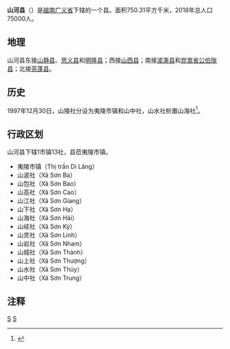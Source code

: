 {{Infobox Settlement
|name                   = 山河县
|settlement_type        = 县
|official_name          = 
|other_name             = 
|native_name            = {{lang|vi|Huyện Sơn Hà}}
|nickname               = 
|motto                  = 
|image_skyline          = TrungtamDiLang.jpg
|imagesize              = 
|image_caption          = 
|image_flag             = 
|flag_size              = 
|image_seal             = 
|seal_size              = 
|image_shield           = 
|shield_size            = 
|image_blank_emblem     = 
|blank_emblem_size      = 
|image_map              = {{Infobox mapframe|frame-width=250|zoom=10}}
|mapsize                = 
|map_caption            = 
|image_map1             = 
|mapsize1               = 
|map_caption1           = 
|pushpin_map            = Vietnam
|pushpin_label_position = bottom
|pushpin_map_caption    = 
|pushpin_map1           = 
|pushpin_label_position1= 
|pushpin_map_caption1   = 
|subdivision_type       = 国家
|subdivision_name       = {{flag|Vietnam}}
|subdivision_type1      = [[越南行政区划|省]]
|subdivision_name1      = [[广义省|广义省]]
|subdivision_type2      = 行政区划
|subdivision_name2      = 1市镇13社
|subdivision_type3      = 
|subdivision_name3      = 
|seat_type              = 县莅
|seat                   = {{link-vi|夷陵市镇|Di Lăng (thị trấn)}}
|government_type        = 
|leader_title           = 
|leader_name            = 
|leader_title1          = 
|leader_name1           = 
|established_title      = 
|established_date       = 
|area_magnitude         = 
|unit_pref              = 
|area_footnotes         = 
|area_total_km2         = 750.31
|area_land_km2          = 
|area_water_km2         = 
|area_water_percent     = 
|area_urban_km2         = 
|area_metro_km2         = 
|population_as_of       = 2018年
|population_footnotes   = 
|population_note        = 
|population_total       = 75000
|population_density_km2 = auto
|population_metro             = 
|population_density_metro_km2 = 
|population_urban             = 
|population_density_urban_km2 = 
|timezone               = [[越南标准时间|越南标准时间]]
|utc_offset             = +7
|elevation_footnotes    = 
|elevation_m            = 
|coor_type              = 
|coordinates            = 
|postal_code_type       = 
|postal_code            = 
|area_code              = 
|website                = [http://sonha.nuian.vn 山河县电子信息门户网站]
|footnotes              = 
}}
'''山河县'''（{{vie|v='''Huyện Sơn Hà'''|hn=縣山河}}）是[[越南|越南]][[广义省|广义省]]下辖的一个县。面积750.31平方千米，2018年总人口75000人。

==地理==
山河县东接[[山静县|山静县]]、[[思义县|思义县]]和[[明隆县|明隆县]]；西接[[山西县|山西县]]；南接[[波澌县|波澌县]]和[[崑嵩省|崑嵩省]][[公伯陇县|公伯陇县]]；北接[[茶蓬县|茶蓬县]]。

==历史==
1997年12月30日，山陵社分设为夷陵市镇和山中社，山水社析置山海社<ref>{{Cite web |url=https://thuvienphapluat.vn/van-ban/Bat-dong-san/Nghi-dinh-121-1997-ND-CP-thanh-lap-thi-tran-va-xa-thuoc-cac-huyen-Son-Ha-va-Nghia-Thanh-tinh-Quang-Ngai-41273.aspx |title=Nghị định 121/1997/NĐ-CP về việc thành lập thị trấn và một số xã thuộc các huyện Sơn Hà và Nghĩa Thành, tỉnh Quảng Ngãi |access-date=2020-05-01 |archive-date=2021-12-09 |archive-url=https://web.archive.org/web/20211209052507/https://thuvienphapluat.vn/van-ban/Bat-dong-san/Nghi-dinh-121-1997-ND-CP-thanh-lap-thi-tran-va-xa-thuoc-cac-huyen-Son-Ha-va-Nghia-Thanh-tinh-Quang-Ngai-41273.aspx }}</ref>。

==行政区划==
山河县下辖1市镇13社，县莅夷陵市镇。
*夷陵市镇（Thị trấn Di Lăng）
*山波社（Xã Sơn Ba）
*山包社（Xã Sơn Bao）
*山高社（Xã Sơn Cao）
*山江社（Xã Sơn Giang）
*山下社（Xã Sơn Hạ）
*山海社（Xã Sơn Hải）
*山岐社（Xã Sơn Kỳ）
*山灵社（Xã Sơn Linh）
*山岩社（Xã Sơn Nham）
*山城社（Xã Sơn Thành）
*山上社（Xã Sơn Thượng）
*山水社（Xã Sơn Thủy）
*山中社（Xã Sơn Trung）

==注释==
{{reflist}}
{{广义省行政区划}}
{{越南南中部之县市镇区域划分}}

[[Category:廣義省|S]]
[[Category:越南县份|S]]